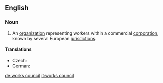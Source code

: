 ==English==
{{wikipedia}}
===Noun===
{{en-noun}}

# An [[organization]] representing workers within a commercial [[corporation]], known by several European [[jurisdiction]]s.

====Translations====
{{trans-top|organization}}
* Czech: {{t-|cs|podniková rada|f}}
* German: {{t+|de|Betriebsrat|m}}
{{trans-mid}}
{{trans-bottom}}

[[de:works council]]
[[it:works council]]